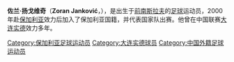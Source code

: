 {{多個問題|
{{expand|time=2014-06-13T13:29:56+00:00}}
{{unreferenced|time=2014-06-13T13:29:56+00:00}}
}}
{{Football player infobox
| playername = 扬戈维奇
| image = [[Image:Zoran_Janković.jpg|200px]]
| fullname = 佐兰·扬戈维奇
| englishfullname = Zoran Janković
| countryofbirth = [[南斯拉夫|前南斯拉夫]]
| cityofbirth = [[因吉亚|因吉亚]]
| dateofbirth = {{birth date and age|1974|2|8}}
| height = {{height|m=1.84}}
| position = 前锋
| currentclub = {{flagicon|CYP}} {{tsl|en|Ethnikos Achna FC||Ethnikos}}
| youthyears =
| youthclubs = [[因吉亚足球俱乐部|因吉亚]]<br/>{{tsl|en|FK Železnik||Železnik}}
| years = 1996－1998年<br/>1998－2000年<br/>2000－2002年<br/>2002－2004年<br/>2004年<br/>2004－2007年<br/>2007－2008年<br/>2008<BR/>2009-
| clubs = {{flagicon|Yugoslavia|FR}} {{tsl|en|FK Železnik||Železnik}}<br/>{{flagicon|Yugoslavia|FR}} [[伏伊伏丁那足球俱乐部|伏伊伏丁那]]<br/>{{flagicon|BUL}} [[利特克斯足球俱乐部|利特克斯]]<br/>{{flagicon|CHN}} [[大连实德|大连实德]]<br/>{{flagicon|BUL}} [[利特克斯足球俱乐部|利特克斯]]<br/>{{flagicon|CHN}} [[大连实德|大连实德]]<br/>{{flagicon|BUL}} [[利特克斯足球俱乐部|利特克斯]]<br/>{{flagicon|CYP}} {{tsl|en|Ethnikos Achna FC||Ethnikos}}<br/> {{flagicon|Serbia}} [[因吉亚足球俱乐部|因吉亚]]
| caps(goals) = 43 (22)<br/>44 (16)<br/>42 (26)<br/>45 (18)<br/>13 (4)<br/>68 (32)<br/>9 (1)<br/>6 (1)<br/>34 (8)
| nationalyears = 2002－2007年
| nationalteam = {{fb|BUL}}
| nationalcaps(goals) = 30{{0}}(2)
| pcupdate = 2008-01-01
| ntupdate = 2008-01-01
| manageryears1  = 2011
| managerclubs1  = [[因吉亚足球俱乐部|因吉亚]]
| manageryears2  = 2012
| managerclubs2  = {{tsl|en|FK Banat Zrenjanin||兹雷尼亚宁巴纳特}}
| manageryears3  = 2013
| managerclubs3  = {{tsl|en|FK Novi Sad||诺威萨}}
| manageryears4  = 2016
| managerclubs4  = [[黑龙江火山鸣泉|黑龙江火山鸣泉]]
| manageryears5  = 2017-2018
| managerclubs5  = [[泰国国家足球队|泰国]]（助理教练）
| manageryears6  = 2017-2018
| managerclubs6  = [[泰国国家足球队|泰国U23]]
| club-update = 21 April 2018 (UTC)
|}}
'''佐兰·扬戈维奇'''（'''Zoran Janković'''，{{bd|1974年|2月8日|||J}}），是出生于[[南斯拉夫|前南斯拉夫]]的[[足球|足球]]运动员，2000年赴[[保加利亚|保加利亚]]效力后加入了保加利亚国籍，并代表国家队出赛。他曾在中国联赛[[大连实德|大连实德]]效力多年。

{{2016年中乙分类名单黑龙江}}

{{DEFAULTSORT:JANKOVIC, Zoran}}
[[Category:保加利亚足球运动员|Category:保加利亚足球运动员]]
[[Category:大连实德球员|Category:大连实德球员]]
[[Category:中国外籍足球运动员|Category:中国外籍足球运动员]]